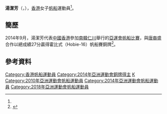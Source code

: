 {{noteTA|G1=Sports}}
{{Infobox sportsperson
| headercolor    = #6495ED
| name           = 湯潔芳<br/>{{lang|en|TONG Kit Fong}}
| image          = 
| imagesize      =
| caption        =
| birthname      =
| fullname       =
| nickname       =
| nationality    = 
| residence      =
| birth_date     = {{birth_date_and_age|1980|10|24}}<ref name="仁川亞運">{{cite web|title=Profile - TONG Kit Fong|url=https://www.incheon2014ag.org/Sports/Biographies/Athletes_Profile/?ParticCode=5118217&lang=en|publisher=2014年仁川亞運會官方網站|deadurl=yes|archiveurl=https://web.archive.org/web/20141006094915/https://www.incheon2014ag.org/Sports/Biographies/Athletes_Profile/?ParticCode=5118217&lang=en|archivedate=2014-10-06}}{{en}}</ref>
| birth_place    = 
| height         = {{height|m=1.63}}<ref name="仁川亞運"/>
| weight         = {{weight|kg=51}}<ref name="仁川亞運"/>
| website        = 
| country        = {{HKG}}
| sport          = [[帆船|帆船]]
| collegeteam    =
| club           = Lantau Boat Club<ref name="仁川亞運"/>
| team           =
| turnedpro      =
| coach          = {{flagicon|AUS}} Craig Peter Cobbin<br/>{{flagicon|NZL}} Jonathan Kenneth Rankine<ref name="仁川亞運"/>
| retired        =
| coaching       =
| worlds         =
| regionals      =
| nationals      =
| olympics       =
| paralympics    =
| highestranking =
| pb             =
| medaltemplates = 
{{MedalSport | 女子[[帆船|帆船]]}}
{{MedalCountry|{{HKG}}}}
{{MedalCompetition | [[亞洲運動會|亞洲運動會]]}}
{{MedalBronze | [[2014年亞洲運動會|2014年 仁川]] | [[2014年亞洲運動會帆船比賽|霍比式帆船賽]]}}
| show-medals    = yes
}}
'''湯潔芳'''（{{lang-en|'''TONG Kit Fong'''}}，{{bd|1980年|10月24日|catIdx=TONG}}），[[香港|香港]]女子[[帆船|帆船]]運動員<ref name="仁川亞運"/>。

==簡歷==
2014年9月，湯潔芳代表[[2014年亞洲運動會中國香港代表團|中國香港]]參加[[南韓|南韓]][[仁川|仁川]]舉行的[[2014年亞洲運動會|亞運會]][[2014年亞洲運動會帆船比賽|帆船比賽]]，與[[唐裔盛|唐裔盛]]合作以總成績27分贏得霍比式（Hobie-16）帆船賽銅牌<ref>{{cite news|title=仁川直擊：半百唐裔盛為港添銅牌|url=http://www.epaper.on.cc/hk/bkn/cnt/sport/20140930/bkn-20140930170713507-0930_00882_001.html|newspaper=on.cc|date=2014-09-30|deadurl=yes|archiveurl=https://web.archive.org/web/20141006153349/http://www.epaper.on.cc/hk/bkn/cnt/sport/20140930/bkn-20140930170713507-0930_00882_001.html|archivedate=2014-10-06}}</ref>。

==參考資料==
{{Reflist}}

{{DEFAULTSORT:TONG Kit Fong}}
[[Category:香港帆船運動員|Category:香港帆船運動員]]
[[Category:2014年亞洲運動會銅牌得主|Category:2014年亞洲運動會銅牌得主]]
[[Category:湯姓|K]]
[[Category:2010年亞洲運動會帆船運動員|Category:2010年亞洲運動會帆船運動員]]
[[Category:2014年亞洲運動會帆船運動員|Category:2014年亞洲運動會帆船運動員]]
[[Category:2018年亞洲運動會帆船運動員|Category:2018年亞洲運動會帆船運動員]]